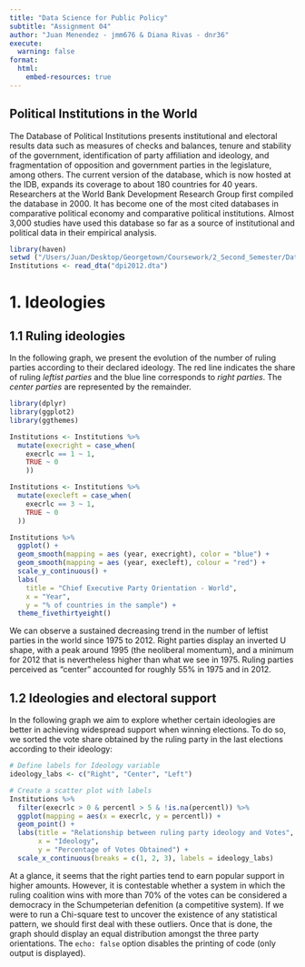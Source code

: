 ```yaml
---
title: "Data Science for Public Policy"
subtitle: "Assignment 04"
author: "Juan Menendez - jmm676 & Diana Rivas - dnr36"
execute:
  warning: false
format:
  html:
    embed-resources: true
---
```


## Political Institutions in the World

The Database of Political Institutions presents institutional and electoral results data such as measures of checks and balances, tenure and stability of the government, identification of party affiliation and ideology, and fragmentation of opposition and government parties in the legislature, among others. The current version of the database, which is now hosted at the IDB, expands its coverage to about 180 countries for 40 years. Researchers at the World Bank Development Research Group first compiled the database in 2000. It has become one of the most cited databases in comparative political economy and comparative political institutions. Almost 3,000 studies have used this database so far as a source of institutional and political data in their empirical analysis.

```r
library(haven)
setwd ("/Users/Juan/Desktop/Georgetown/Coursework/2_Second_Semester/Data_Science/assignment04")
Institutions <- read_dta("dpi2012.dta")
```

# 1. Ideologies

## 1.1 Ruling ideologies

In the following graph, we present the evolution of the number of ruling parties according to their declared ideology. The red line indicates the share of ruling *leftist parties* and the blue line corresponds to *right parties*. The *center parties* are represented by the remainder.

```r
library(dplyr)
library(ggplot2)
library(ggthemes)

Institutions <- Institutions %>%
  mutate(execright = case_when(
    execrlc == 1 ~ 1,
    TRUE ~ 0
    ))

Institutions <- Institutions %>%
  mutate(execleft = case_when(
    execrlc == 3 ~ 1,
    TRUE ~ 0
  ))

Institutions %>%
  ggplot() + 
  geom_smooth(mapping = aes (year, execright), color = "blue") + 
  geom_smooth(mapping = aes (year, execleft), colour = "red") +
  scale_y_continuous() +
  labs(
    title = "Chief Executive Party Orientation - World",
    x = "Year",
    y = "% of countries in the sample") +
  theme_fivethirtyeight()
```

We can observe a sustained decreasing trend in the number of leftist parties in the world since 1975 to 2012. Right parties display an inverted U shape, with a peak around 1995 (the neoliberal momentum), and a minimum for 2012 that is nevertheless higher than what we see in 1975. Ruling parties perceived as "center" accounted for roughly 55% in 1975 and in 2012.

## 1.2 Ideologies and electoral support

In the following graph we aim to explore whether certain ideologies are better in achieving widespread support when winning elections. To do so, we sorted the vote share obtained by the ruling party in the last elections according to their ideology:

```r
# Define labels for Ideology variable
ideology_labs <- c("Right", "Center", "Left")

# Create a scatter plot with labels
Institutions %>%
  filter(execrlc > 0 & percentl > 5 & !is.na(percentl)) %>%
  ggplot(mapping = aes(x = execrlc, y = percentl)) +
  geom_point() +
  labs(title = "Relationship between ruling party ideology and Votes",
       x = "Ideology",
       y = "Percentage of Votes Obtained") +
  scale_x_continuous(breaks = c(1, 2, 3), labels = ideology_labs) 
```

At a glance, it seems that the right parties tend to earn popular support in higher amounts. However, it is contestable whether a system in which the ruling coalition wins with more than 70% of the votes can be considered a democracy in the Schumpeterian defenition (a competitive system). If we were to run a Chi-square test to uncover the existence of any statistical pattern, we should first deal with these outliers. Once that is done, the graph should display an equal distribution amongst the three party orientations. The `echo: false` option disables the printing of code (only output is displayed).
